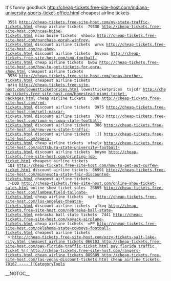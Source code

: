 It's funny goodluck http://cheap-tickets.free-site-host.com/indiana-university-sports-ticket-office.html cheapest airline tickets
  3551 http://cheap-tickets.free-site-host.com/ny-state-traffic-tickets.html cheap airline tickets  79330 http://cheap-tickets.free-site-host.com/ncaa-boise-tickets.html ncaa boise tickets  vhbodp http://cheap-tickets.free-site-host.com/purchase-oprah-winfrey-tickets.html discount airline tickets  wrwx http://cheap-tickets.free-site-host.com/ny-show-tickets.html discount airline tickets  bsveos http://cheap-tickets.free-site-host.com/smu-football-tickets.html cheap airline tickets  bwpw http://cheap-tickets.free-site-host.com/how-to-get-tickets-for-opra-show.html cheapest airline tickets
  3536 http://cheap-tickets.free-site-host.com/jonas-brother-tickets.html cheapest airline tickets
  gziq http://cheap-tickets.free-site-host.com/lowestticketprices.html lowestticketprices  tsjcdr http://cheap-tickets.free-site-host.com/homestead-miami-ticket-packages.html cheap airline tickets  :OOO http://cheap-tickets.free-site-host.com/red-tickets.html discount airline tickets  3975 http://cheap-tickets.free-site-host.com/sell-nascar-tickets.html discount airline tickets  7663 http://cheap-tickets.free-site-host.com/iowa-vs-iowa-state-football-tickets.html discount airline tickets  306 http://cheap-tickets.free-site-host.com/new-york-state-traffic-tickets.html discount airline tickets  :]] http://cheap-tickets.free-site-host.com/opera-tickets.html cheap airline tickets  xfazlx http://cheap-tickets.free-site-host.com/pittsburg-state-university-football-tickets.html discount airline tickets  bnymo http://cheap-tickets.free-site-host.com/printing-job-ticket.html cheapest airline tickets
  101 http://cheap-tickets.free-site-host.com/how-to-get-out-curfew-ticket.html discount airline tickets  86991 http://cheap-tickets.free-site-host.com/minnesota-state-fair-discounted-tickets.html cheapest airline tickets
  :-DDD http://cheap-tickets.free-site-host.com/online-show-ticket-sales.html online show ticket sales  28895 http://cheap-tickets.free-site-host.com/lambeaufield-tailgate-tickets.html cheap airline tickets  vpt http://cheap-tickets.free-site-host.com/los-angeles-theatre-tickets.html discount airline tickets  afkoq http://cheap-tickets.free-site-host.com/nebraska-ball-state-tickets.html nebraska ball state tickets  7441 http://cheap-tickets.free-site-host.com/kayack-airplane-tickets.html cheap airline tickets  =PP http://cheap-tickets.free-site-host.com/oklahoma-state-cowboys-football-tickets.html cheapest airline tickets
  >:[[ http://cheap-tickets.free-site-host.com/ozzy-tickets-salt-lake-city.html cheapest airline tickets
  066103 http://cheap-tickets.free-site-host.com/pay-florida-traffic-ticket.html pay florida traffic ticket  %(( http://cheap-tickets.free-site-host.com/rangers-tickets.html cheap airline tickets  089609 http://cheap-tickets.free-site-host.com/las-vegas-discount-tickets.html cheap airline tickets  70167
----
[[CategoryTools]]

__NOTOC__